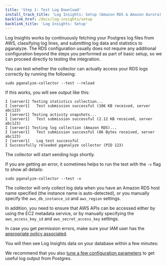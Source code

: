 ```yaml
---
title: 'Step 1: Test Log Download'
install_track_title: 'Log Insights: Setup (Amazon RDS & Amazon Aurora)'
backlink_href: /docs/log-insights/setup
backlink_title: 'Log Insights: Setup'
---
```




Log Insights works by continuously fetching your Postgres log files from AWS, classifying log
lines, and submitting log data and statistics to pganalyze. The RDS configuration usually
does not require any additional configuration beyond the steps you performed as part of basic
setup, so we can proceed directly to testing the integration.

You can test whether the collector can actually access your RDS logs correctly by running
the following:

```
sudo pganalyze-collector --test --reload
```

If this works, you will see output like this:

```
I [server1] Testing statistics collection...
I [server1]   Test submission successful (106 KB received, server abc123)
I [server1] Testing activity snapshots...
I [server1]   Test submission successful (2.12 KB received, server abc123)
I [server1] Testing log collection (Amazon RDS)...
I [server1]   Test submission successful (86 Bytes received, server abc123)
I [server1]   Log test successful
I Successfully reloaded pganalyze collector (PID 123)
```

The collector will start sending logs shortly.

If you are getting an error, it sometimes helps to run the test with the `-v` flag to show all
details:

```
sudo pganalyze-collector --test -v
```

<PublicOnly>
  <p>
    The collector will only collect log data when you have an Amazon RDS host name specified (the
    instance name is auto-detected), or you manually specify the <code>aws_db_instance_id</code> and
    <code>aws_region</code> settings.
  </p>
  <p>
    In addition, you need to ensure that AWS APIs can be accessed either by using the EC2 metadata
    service, or by manually specifying the <code>aws_access_key_id</code> and <code>aws_secret_access_key</code>
    settings.
  </p>
</PublicOnly>

In case you get permission errors, make sure your IAM user has the [appropriate policy associated](https://pganalyze.com/docs/install/amazon_rds/03_setup_iam_policy).

<PublicOnly>
  <p>You will then see Log Insights data on your database within a few minutes:</p>
  <p>
    <ImgLogInsightsScreenshot />
  </p>
  <p>
    We recommend that you also <a href="https://pganalyze.com/docs/log-insights/setup/tuning-log-config-settings">tune a
    few configuration parameters</a> to get useful log output from Postgres.
  </p>
</PublicOnly>
